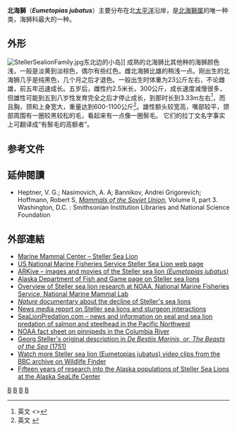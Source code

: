 {{Speciesbox
| taxon = Eumetopias jubatus
| binomial_authority = [[约翰·克里斯蒂安·丹尼尔·冯·施雷贝尔|Schreber]], 1776
| status = EN
| trend = unknown
| status_system = iucn2.3
| image = steller sea lion bull.jpg
| image_caption = 
| parent_authority = [[西奥多·吉尔|Gill]], 1866
| range_map = Eumetopias jubatus distribution zh.jpg
| range_map_caption = 
}}

'''北海獅'''（'''''Eumetopias jubatus'''''）主要分布在北[[太平洋|太平洋]]沿岸，是[[北海獅属|北海獅属]]的唯一种类，海狮科最大的一种。

== 外形 ==
[[File:StellerSealionFamily.jpg|thumb]]东北边的小岛]]
成熟的北海狮比其他种的海狮颜色浅，一般是淡黄到淡棕色，偶尔有些红色。雌北海狮比雄的稍浅一点。刚出生的北海狮几乎是纯黑色，几个月之后才退色。一般出生时体重为23公斤左右，不论雌雄，前五年迅速成长。五岁后，雌性约2.5米长，300公斤，成长速度减慢很多，但雄性可能到五到八岁性发育完全之后才停止成长，到那时长到3.33m左右<ref>英文 <{{cite web |url=http://www.oceanconservancy.org/site/PageServer?pagename=fw_lions |title=存档副本 |accessdate=2009-03-04 |deadurl=yes |archiveurl=https://web.archive.org/web/20090202102003/http://www.oceanconservancy.org/site/PageServer?pagename=fw_lions |archivedate=2009-02-02 }}></ref>，而且胸，颈和上身宽大，重量达到600-1100公斤<ref name="Animal">英文 {{cite book |last=Kindersley |first= Dorling |year=2001,2005 |title=Animal |url=https://archive.org/details/animalencycloped00barb |location=New York City |publisher=DK Publishing |isbn=0-7894-7764-5}}</ref>。雄性额头较宽高，嘴部较平，颈部周围有一圈较黑较松的毛，看起来有一点像一圈鬃毛。 它们的拉丁文名字事实上可翻译成“有鬃毛的高额者”。

== 参考文件 ==
{{reflist}}

==延伸閱讀==
{{refbegin}}
*Heptner, V. G.; Nasimovich, A. A; Bannikov, Andrei Grigorevich; Hoffmann, Robert S, ''[http://www.archive.org/details/mammalsofsov231996gept Mammals of the Soviet Union]'', Volume II, part 3. Washington, D.C. : Smithsonian Institution Libraries and National Science Foundation
{{refend}}

==外部連結==
{{Commons category|Eumetopias jubatus}}
*[http://www.marinemammalcenter.org/learning/education/pinnipeds/stellersea.asp Marine Mammal Center – Steller Sea Lion]{{Wayback|url=http://www.marinemammalcenter.org/learning/education/pinnipeds/stellersea.asp |date=20090924030613 }}
*[http://www.nmfs.noaa.gov/pr/species/mammals/pinnipeds/stellersealion.htm US National Marine Fisheries Service Steller Sea Lion web page]{{Wayback|url=http://www.nmfs.noaa.gov/pr/species/mammals/pinnipeds/stellersealion.htm |date=20150601230901 }}
*[https://web.archive.org/web/20060509151120/http://www.arkive.org/species/GES/mammals/Eumetopias_jubatus/ ARKive – images and movies of the Steller sea lion ''(Eumetopias jubatus)'']
*[http://www.adfg.state.ak.us/pubs/notebook/marine/sealion.php Alaska Department of Fish and Game page on Steller sea lions]{{Wayback|url=http://www.adfg.state.ak.us/pubs/notebook/marine/sealion.php |date=20101205124115 }}
*[https://web.archive.org/web/20051113044716/http://stellersealions.noaa.gov/ Overview of Steller sea lion research at NOAA, National Marine Fisheries Service, National Marine Mammal Lab]
*[http://www.pbs.org/wnet/nature/alaska/index.html ''Nature'' documentary about the decline of Steller's sea lions]{{Wayback|url=http://www.pbs.org/wnet/nature/alaska/index.html |date=20080617111654 }}
*[http://www.oregonlive.com/news/oregonian/index.ssf?/base/news/1172908545193250.xml&coll=7 News media report on Steller sea lions and sturgeon interactions]{{Wayback|url=http://www.oregonlive.com/news/oregonian/index.ssf?%2Fbase%2Fnews%2F1172908545193250.xml&coll=7 |date=20160303224407 }}
*[https://web.archive.org/web/20071007193729/http://www.sealionpredation.com/ SeaLionPredation.com – news and information on seal and sea lion predation of salmon and steelhead in the Pacific Northwest]
*[https://web.archive.org/web/20120723020046/http://www.nwr.noaa.gov/Marine-Mammals/Seals-and-Sea-Lions/upload/CR-Pinniped-FS.pdf NOAA fact sheet on pinnipeds in the Columbia River]
* [http://digitalcommons.unl.edu/libraryscience/17/ Georg Steller's original description in ''De Bestiis Marinis, or, The Beasts of the Sea'' (1751)]{{Wayback|url=http://digitalcommons.unl.edu/libraryscience/17/ |date=20150620081225 }}
* [http://www.bbc.co.uk/nature/species/Steller_Sea_Lion Watch more Steller sea lion (Eumetopias jubatus) video clips from the BBC archive on Wildlife Finder]{{Wayback|url=http://www.bbc.co.uk/nature/species/Steller_Sea_Lion |date=20101106084526 }}
* [http://www.alaskasealife.org/New/research/index.php?page=SSL.php Fifteen years of research into the Alaska populations of Steller Sea Lions at the Alaska SeaLife Center]{{Wayback|url=http://www.alaskasealife.org/New/research/index.php?page=SSL.php |date=20150504030734 }}
{{泛鰭足類|O.}}
{{Authority control}}
{{Taxonbar|from=Q431981}}

[[Category:海獅亞科|B]]
[[Category:_北海狮属|B]]
[[Category:美國哺乳動物|B]]
[[Category:_1776年描述的动物|B]]